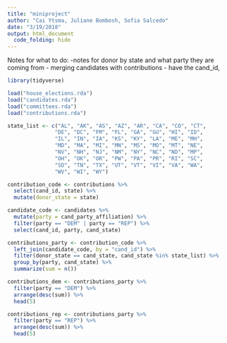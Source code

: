 ```yaml
---
title: "miniproject"
author: "Cai Ytsma, Juliane Bombosh, Sofia Salcedo"
date: "3/19/2018"
output: html_document
  code_folding: hide
---
```

Notes for what to do:
    -notes for donor by state and what party they are coming from
    - merging candidates with contributions
      - have the cand_id, 
```r
library(tidyverse)
```

```r
load("house_elections.rda")
load("candidates.rda")
load("committees.rda")
load("contributions.rda")
```

```r
state_list <- c("AL", "AK", "AS", "AZ", "AR", "CA", "CO", "CT",
               "DE", "DC", "FM", "FL", "GA", "GU", "HI", "ID",
               "IL", "IN", "IA", "KS", "KY", "LA", "ME", "MH",
               "MD", "MA", "MI", "MN", "MS", "MO", "MT", "NE",
               "NV", "NH", "NJ", "NM", "NY", "NC", "ND", "MP",
               "OH", "OK", "OR", "PW", "PA", "PR", "RI", "SC", 
               "SD", "TN", "TX", "UT", "VT", "VI", "VA", "WA", 
               "WV", "WI", "WY")
```

```r
contribution_code <- contributions %>%
  select(cand_id, state) %>%
  mutate(donor_state = state)

candidate_code <- candidates %>%
  mutate(party = cand_party_affiliation) %>%
  filter(party == "DEM" | party == "REP") %>%
  select(cand_id, party, cand_state)
```

```r
contributions_party <- contribution_code %>%
  left_join(candidate_code, by = "cand_id") %>%
  filter(donor_state == cand_state, cand_state %in% state_list) %>%
  group_by(party, cand_state) %>%
  summarize(sum = n())

contributions_dem <- contributions_party %>%
  filter(party == "DEM") %>%
  arrange(desc(sum)) %>%
  head(5)

contributions_rep <- contributions_party %>%
  filter(party == "REP") %>%
  arrange(desc(sum)) %>%
  head(5)
```
